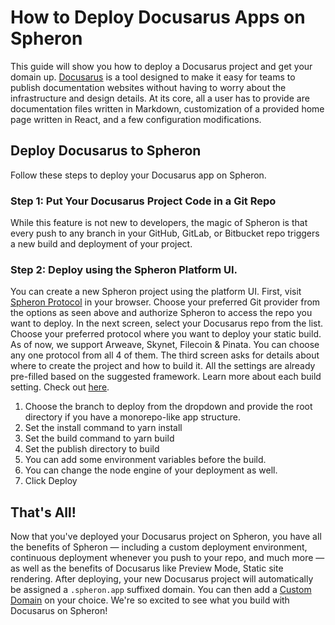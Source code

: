 
# How to Deploy Docusarus Apps on Spheron

This guide will show you how to deploy a Docusarus project and get your domain up.
[Docusarus](https://docusaurus.io/) is a tool designed to make it easy for teams to publish documentation websites without having to worry about the infrastructure and design details. At its core, all a user has to provide are documentation files written in Markdown, customization of a provided home page written in React, and a few configuration modifications.

## Deploy Docusarus to Spheron

Follow these steps to deploy your Docusarus app on Spheron.

### Step 1: Put Your Docusarus Project Code in a Git Repo

While this feature is not new to developers, the magic of Spheron is that every push to any branch in your GitHub, GitLab, or Bitbucket repo triggers a new build and deployment of your project.

### Step 2: Deploy using the Spheron Platform UI.

You can create a new Spheron project using the platform UI. First, visit [Spheron Protocol](https://app.spheron.network/) in your browser.
Choose your preferred Git provider from the options as seen above and authorize Spheron to access the repo you want to deploy.
In the next screen, select your Docusarus repo from the list.
Choose your preferred protocol where you want to deploy your static build. As of now, we support Arweave, Skynet, Filecoin & Pinata. You can choose any one protocol from all 4 of them.
The third screen asks for details about where to create the project and how to build it. All the settings are already pre-filled based on the suggested framework. Learn more about each build setting. Check out [here](https://docs.spheron.network/deployments/get-started#configuring-the-deployment).

1. Choose the branch to deploy from the dropdown and provide the root directory if you have a monorepo-like app structure.
2. Set the install command to yarn install
3. Set the build command to yarn build
4. Set the publish directory to build
5. You can add some environment variables before the build.
6. You can change the node engine of your deployment as well.
7. Click Deploy

## That's All!

Now that you've deployed your Docusarus project on Spheron, you have all the benefits of Spheron — including a custom deployment environment, continuous deployment whenever you push to your repo, and much more — as well as the benefits of Docusarus like Preview Mode, Static site rendering.
After deploying, your new Docusarus project will automatically be assigned a `.spheron.app` suffixed domain. You can then add a [Custom Domain](https://docs.spheron.network/domain-and-https/centralized-domain/attach-domain) on your choice.
We're so excited to see what you build with Docusarus on Spheron!

<Navigation name="Deploy Docusarus App" />
